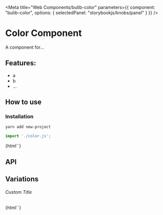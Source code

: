 

<Meta 
  title="Web Components/bulib-color"
  parameters={{
    component: "bulib-color",
    options: { selectedPanel: "storybookjs/knobs/panel" }
  }}
/>

# Color Component

A component for...

## Features:

- a
- b
- ...

## How to use

### Installation

```bash
yarn add new-project
```

```js
import './color.js';
```

<Preview withToolbar>
  <Story name="Value">
    {html`<bulib-color val="red"></bulib-color>`}
  </Story>
</Preview>

## API

<Props of="bulib-color" />

## Variations

###### Custom Title

<Preview withToolbar>
  <Story name="CSS Variable">
    {html`<bulib-color var="--color-accent-background" white></bulib-color>`}
  </Story>
</Preview>
